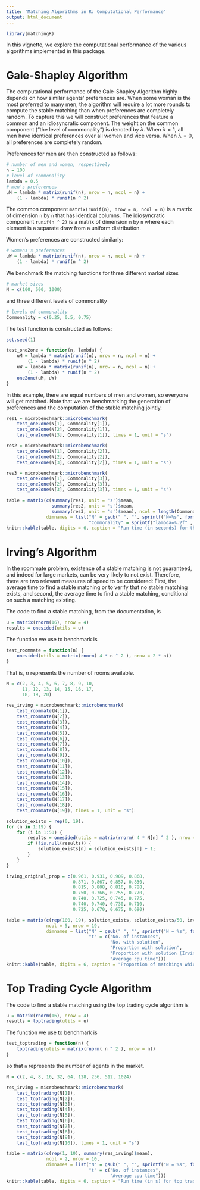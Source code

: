 ```yaml
---
title: 'Matching Algorithms in R: Computational Performance'
output: html_document
---
```

<!--
%\VignetteEngine{knitr::rmarkdown}  
%\VignetteIndexEntry{Matching Algorithms in R: Computational Performance}
%\usepackage[utf8]{inputenc}
-->
    
```r
library(matchingR)
```
In this vignette, we explore the computational performance of the various algorithms implemented in this package.

# Gale-Shapley Algorithm 
The computational performance of the Gale-Shapley Algorithm highly depends on how similar agents' preferences are. When some woman is the most preferred to many men, the algorithm will require a lot more rounds to compute the stable matching than when preferences are completely random. To capture this we will construct preferences that feature a common and an idiosyncratic component. The weight on the common component ("the level of commonality") is denoted by $\lambda$. When $\lambda=1$, all men have identical preferences over all women and vice versa. When $\lambda=0$, all preferences are completely random.

Preferences for men are then constructed as follows:

```r
# number of men and women, respectively
n = 100
# level of commonality
lambda = 0.5
# men's preferences
uM = lambda * matrix(runif(n), nrow = n, ncol = n) +
    (1 - lambda) * runif(n ^ 2)
```

The common component `matrix(runif(n), nrow = n, ncol = n)` is a matrix
of dimension `n` by `n` that has identical columns. The idiosyncratic component `runif(n ^ 2)`
is a matrix of dimension `n` by `n` where each element is a separate draw from a uniform distribution. 

Women's preferences are constructed similarly:

```r
# womens's preferences
uW = lambda * matrix(runif(n), nrow = n, ncol = n) +
    (1 - lambda) * runif(n ^ 2)
```
We benchmark the matching functions for three different market sizes

```r
# market sizes
N = c(100, 500, 1000)
```
and three different levels of commonality

```r
# levels of commonality
Commonality = c(0.25, 0.5, 0.75)
```

The test function is constructed as follows:

```r
set.seed(1)

test_one2one = function(n, lambda) {
    uM = lambda * matrix(runif(n), nrow = n, ncol = n) +
        (1 - lambda) * runif(n ^ 2)
    uW = lambda * matrix(runif(n), nrow = n, ncol = n) +
        (1 - lambda) * runif(n ^ 2)
    one2one(uM, uW)
}
```

In this example, there are equal numbers of men and women, so everyone will get matched. Note that we are benchmarking the generation of preferences and the computation of the stable matching jointly.

```r
res1 = microbenchmark::microbenchmark(
    test_one2one(N[1], Commonality[1]),
    test_one2one(N[2], Commonality[1]),
    test_one2one(N[3], Commonality[1]), times = 1, unit = "s")

res2 = microbenchmark::microbenchmark(
    test_one2one(N[1], Commonality[2]),
    test_one2one(N[2], Commonality[2]),
    test_one2one(N[3], Commonality[2]), times = 1, unit = "s")

res3 = microbenchmark::microbenchmark(
    test_one2one(N[1], Commonality[3]),
    test_one2one(N[2], Commonality[3]),
    test_one2one(N[3], Commonality[3]), times = 1, unit = "s")
```

```r
table = matrix(c(summary(res1, unit = 's')$mean,
                 summary(res2, unit = 's')$mean,
                 summary(res3, unit = 's')$mean), ncol = length(Commonality), 
               dimnames = list("N" = gsub(" ", "", sprintf("N=%s", format(N, big.mark = ","))), 
                               "Commonality" = sprintf("lambda=%.2f" , Commonality)))
knitr::kable(table, digits = 6, caption = "Run time (in seconds) for the matching of men to women")
```

# Irving's Algorithm

In the roommate problem, existence of a stable matching is not guaranteed, and indeed for large markets, can be very likely to not exist. Therefore, there are two relevant measures of speed to be considered: First, the average time to find a stable matching or to verify that no stable matching exists, and second, the average time to find a stable matching, conditional on such a matching existing. 

The code to find a stable matching, from the documentation, is
```r
u = matrix(rnorm(16), nrow = 4)
results = onesided(utils = u)
```
The function we use to benchmark is
```r
test_roommate = function(n) {
    onesided(utils = matrix(rnorm( 4 * n ^ 2 ), nrow = 2 * n))
}
```
That is, $n$ represents the number of rooms available.
```r
N = c(2, 3, 4, 5, 6, 7, 8, 9, 10, 
      11, 12, 13, 14, 15, 16, 17, 
      18, 19, 20)

res_irving = microbenchmark::microbenchmark(
    test_roommate(N[1]),
    test_roommate(N[2]),
    test_roommate(N[3]),
    test_roommate(N[4]),
    test_roommate(N[5]),
    test_roommate(N[6]),
    test_roommate(N[7]),
    test_roommate(N[8]),
    test_roommate(N[9]),
    test_roommate(N[10]),
    test_roommate(N[11]),
    test_roommate(N[12]),
    test_roommate(N[13]),
    test_roommate(N[14]),
    test_roommate(N[15]),
    test_roommate(N[16]),
    test_roommate(N[17]),
    test_roommate(N[18]),
    test_roommate(N[19]), times = 1, unit = "s")

solution_exists = rep(0, 19);
for (n in 1:19) {
    for (i in 1:50) {
        results = onesided(utils = matrix(rnorm( 4 * N[n] ^ 2 ), nrow = 2 * N[n]))
        if (!is.null(results)) {
            solution_exists[n] = solution_exists[n] + 1;
        }
    }
}

irving_original_prop = c(0.961, 0.931, 0.909, 0.868, 
                         0.871, 0.867, 0.857, 0.830, 
                         0.815, 0.808, 0.816, 0.788, 
                         0.750, 0.766, 0.755, 0.770, 
                         0.740, 0.725, 0.745, 0.775, 
                         0.740, 0.740, 0.730, 0.710, 
                         0.725, 0.670, 0.675, 0.690)
```

```r
table = matrix(c(rep(100, 19), solution_exists, solution_exists/50, irving_original_prop[1:19], summary(res_irving)$mean),  
               ncol = 5, nrow = 19, 
               dimnames = list("N" = gsub(" ", "", sprintf("N = %s", format(N, big.mark = ","))), 
                               "t" = c("No. of instances", 
                                       "No. with solution", 
                                       "Proportion with solution", 
                                       "Proportion with solution (Irving 1985)",
                                       "Average cpu time")))
knitr::kable(table, digits = 6, caption = "Proportion of matchings which exist and run time (in seconds) for the stable roommate algorithm.")
```

# Top Trading Cycle Algorithm

The code to find a stable matching using the top trading cycle algorithm is
```r
u = matrix(rnorm(16), nrow = 4)
results = toptrading(utils = u)
```
The function we use to benchmark is
```r
test_toptrading = function(n) {
    toptrading(utils = matrix(rnorm( n ^ 2 ), nrow = n))
}
```
so that `n` represents the number of agents in the market.
```r
N = c(2, 4, 8, 16, 32, 64, 128, 256, 512, 1024)

res_irving = microbenchmark::microbenchmark(
    test_toptrading(N[1]),
    test_toptrading(N[2]),
    test_toptrading(N[3]),
    test_toptrading(N[4]),
    test_toptrading(N[5]),
    test_toptrading(N[6]),
    test_toptrading(N[7]),
    test_toptrading(N[8]),
    test_toptrading(N[9]),
    test_toptrading(N[10]), times = 1, unit = "s")
```

```r
table = matrix(c(rep(1, 10), summary(res_irving)$mean),  
               ncol = 2, nrow = 10, 
               dimnames = list("N" = gsub(" ", "", sprintf("N = %s", format(N, big.mark = ","))), 
                               "t" = c("No. of instances", 
                                       "Average cpu time")))
knitr::kable(table, digits = 6, caption = "Run time (in s) for top trading cycle algorithm")
```
